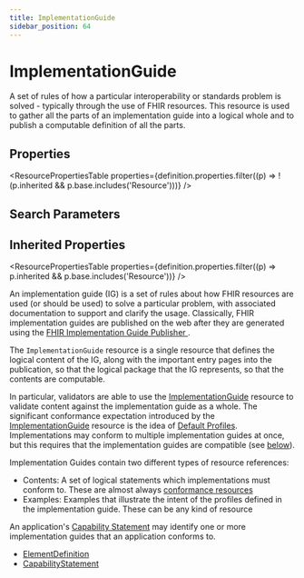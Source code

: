 ```yaml
---
title: ImplementationGuide
sidebar_position: 64
---
```



# ImplementationGuide

A set of rules of how a particular interoperability or standards problem is solved - typically through the use of FHIR resources. This resource is used to gather all the parts of an implementation guide into a logical whole and to publish a computable definition of all the parts.

<Tabs queryString="section">
<TabItem value="schema" label="Schema" default>

## Properties

<ResourcePropertiesTable
  properties={definition.properties.filter((p) => !(p.inherited && p.base.includes('Resource')))}
/>

## Search Parameters

<SearchParamsTable searchParams={definition.searchParameters} />

## Inherited Properties

<ResourcePropertiesTable properties={definition.properties.filter((p) => p.inherited && p.base.includes('Resource'))} />

</TabItem>
  <TabItem value="usage" label="Usage">
    <div> <a name="scope"></a>  <p> An implementation guide (IG) is a set of rules about how FHIR resources are used (or should be used) to solve a particular problem, with associated documentation to support and clarify the usage. Classically, FHIR implementation guides are published on the web after they are generated using the  <a href="https://confluence.hl7.org/display/FHIR/IG+Publisher+Documentation">FHIR Implementation Guide Publisher </a>. </p> <p> The <code>ImplementationGuide</code> resource is a single resource that defines the logical content of the IG, along with the important entry pages into the publication, so that the  logical package that the IG represents, so that the contents are computable.  </p> <p> In particular, validators are able to use the <a href="/docs/api/fhir/resources/implementationguide">ImplementationGuide</a> resource to validate content against the implementation guide as a whole. The significant conformance expectation introduced  by the <a href="/docs/api/fhir/resources/implementationguide">ImplementationGuide</a> resource is the idea of <a href="https://www.hl7.org/fhir/#default">Default Profiles</a>.  Implementations may conform to multiple implementation guides at once, but this requires that  the implementation guides are compatible (see <a href="https://www.hl7.org/fhir/#compatibility">below</a>). </p> </div>
    </TabItem>
  <TabItem value="relationships" label="Relationships">
    <div> <a name="bnr"></a>  <p> Implementation Guides contain two different types of resource references: </p> <ul>  <li>Contents: A set of logical statements which implementations must conform to. These are almost always <a href="https://www.hl7.org/fhir/conformance-module.html">conformance resources</a></li>  <li>Examples: Examples that illustrate the intent of the profiles defined in the implementation guide. These can be any kind of resource</li> </ul> <p> An application's <a href="/docs/api/fhir/resources/capabilitystatement">Capability Statement</a> may identify one or more implementation guides that an application conforms to. </p> </div>
    </TabItem>
  
  <TabItem value="referencedBy" label="Referenced By">
    <ul><li><a href="/docs/api/fhir/datatypes/elementdefinition">ElementDefinition</a></li>
<li><a href="/docs/api/fhir/resources/capabilitystatement">CapabilityStatement</a></li></ul>
    </TabItem>

</Tabs>
